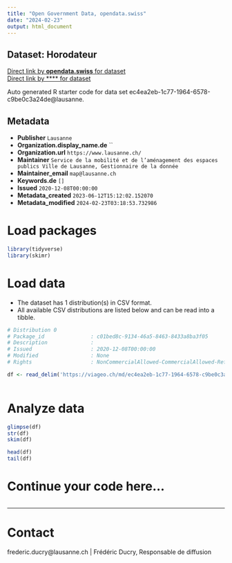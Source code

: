 ```yaml
---
title: "Open Government Data, opendata.swiss"
date: "2024-02-23"
output: html_document
---
```


## Dataset: Horodateur



[Direct link by **opendata.swiss** for dataset](https://opendata.swiss/de/dataset/horodateur)<br>
[Direct link by **** for dataset](https://viageo.ch/md/ec4ea2eb-1c77-1964-6578-c9be0c3a24de)

Auto generated R starter code for data set ec4ea2eb-1c77-1964-6578-c9be0c3a24de@lausanne.

## Metadata

- **Publisher** `Lausanne`
- **Organization.display_name.de** ``
- **Organization.url** `https://www.lausanne.ch/`
- **Maintainer** `Service de la mobilité et de l’aménagement des espaces publics Ville de Lausanne, Gestionnaire de la donnée`
- **Maintainer_email** `map@lausanne.ch`
- **Keywords.de** `[]`
- **Issued** `2020-12-08T00:00:00`
- **Metadata_created** `2023-06-12T15:12:02.152070`
- **Metadata_modified** `2024-02-23T03:18:53.732986`


# Load packages

```r

library(tidyverse)
library(skimr)

```

# Load data

-   The dataset has 1 distribution(s) in CSV format.
-   All available CSV distributions are listed below and can be read into a tibble.

```r

# Distribution 0
# Package_id               : c01bed8c-9134-46a5-8463-8433a8ba3f05
# Description              : 
# Issued                   : 2020-12-08T00:00:00
# Modified                 : None
# Rights                   : NonCommercialAllowed-CommercialAllowed-ReferenceRequired

df <- read_delim('https://viageo.ch/md/ec4ea2eb-1c77-1964-6578-c9be0c3a24de#downloadAction')



```

# Analyze data

```r

glimpse(df)
str(df)
skim(df)

head(df)
tail(df)

```

# Continue your code here...

```r

```

------------------------------------------------------------------------

# Contact

frederic.ducry@lausanne.ch | Frédéric Ducry, Responsable de diffusion
